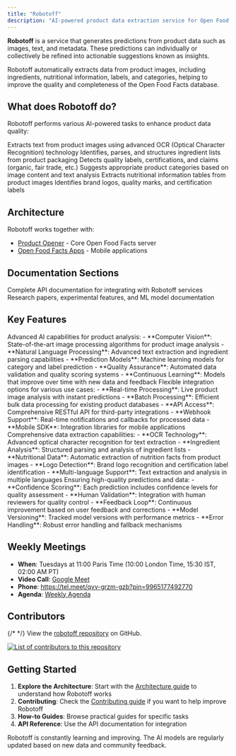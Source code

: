 ```yaml
---
title: "Robotoff"
description: "AI-powered product data extraction service for Open Food Facts. Learn about computer vision, ingredient analysis, and machine learning features."
---
```



**Robotoff** is a service that generates predictions from product data such as images, text, and metadata. These predictions can individually or collectively be refined into actionable suggestions known as insights.

<Callout type="info">
  Robotoff automatically extracts data from product images, including
  ingredients, nutritional information, labels, and categories, helping to
  improve the quality and completeness of the Open Food Facts database.
</Callout>

## What does Robotoff do?

Robotoff performs various AI-powered tasks to enhance product data quality:

<Steps>
  <Step title="Image Analysis">
    Extracts text from product images using advanced OCR (Optical Character
    Recognition) technology
  </Step>
  <Step title="Ingredient Detection">
    Identifies, parses, and structures ingredient lists from product packaging
  </Step>
  <Step title="Label Recognition">
    Detects quality labels, certifications, and claims (organic, fair trade,
    etc.)
  </Step>
  <Step title="Category Prediction">
    Suggests appropriate product categories based on image content and text
    analysis
  </Step>
  <Step title="Nutrition Extraction">
    Extracts nutritional information tables from product images
  </Step>
  <Step title="Logo Detection">
    Identifies brand logos, quality marks, and certification labels
  </Step>
</Steps>

## Architecture

Robotoff works together with:

- [Product Opener](https://github.com/openfoodfacts/openfoodfacts-server) - Core Open Food Facts server
- [Open Food Facts Apps](https://github.com/openfoodfacts/smooth-app) - Mobile applications

## Documentation Sections

<Cards>
  <Card href="/docs/Robotoff/api-index" title="API Reference">
    Complete API documentation for integrating with Robotoff services
  </Card>
  <Card href="/docs/Robotoff/research" title="Research">
    Research papers, experimental features, and ML model documentation
  </Card>
</Cards>

## Key Features

<Accordions type="single">
  <Accordion title="Machine Learning Pipeline" id="ml-pipeline">
    Advanced AI capabilities for product analysis:
    - **Computer Vision**: State-of-the-art image processing algorithms for product image analysis
    - **Natural Language Processing**: Advanced text extraction and ingredient parsing capabilities
    - **Prediction Models**: Machine learning models for category and label prediction
    - **Quality Assurance**: Automated data validation and quality scoring systems
    - **Continuous Learning**: Models that improve over time with new data and feedback
  </Accordion>
  
  <Accordion title="Integration Capabilities" id="integration">
    Flexible integration options for various use cases:
    - **Real-time Processing**: Live product image analysis with instant predictions
    - **Batch Processing**: Efficient bulk data processing for existing product databases
    - **API Access**: Comprehensive RESTful API for third-party integrations
    - **Webhook Support**: Real-time notifications and callbacks for processed data
    - **Mobile SDK**: Integration libraries for mobile applications
  </Accordion>
  
  <Accordion title="Data Extraction Features" id="data-extraction">
    Comprehensive data extraction capabilities:
    - **OCR Technology**: Advanced optical character recognition for text extraction
    - **Ingredient Analysis**: Structured parsing and analysis of ingredient lists
    - **Nutritional Data**: Automatic extraction of nutrition facts from product images
    - **Logo Detection**: Brand logo recognition and certification label identification
    - **Multi-language Support**: Text extraction and analysis in multiple languages
  </Accordion>
  
  <Accordion title="Quality & Accuracy" id="quality-accuracy">
    Ensuring high-quality predictions and data:
    - **Confidence Scoring**: Each prediction includes confidence levels for quality assessment
    - **Human Validation**: Integration with human reviewers for quality control
    - **Feedback Loop**: Continuous improvement based on user feedback and corrections
    - **Model Versioning**: Tracked model versions with performance metrics
    - **Error Handling**: Robust error handling and fallback mechanisms
  </Accordion>
</Accordions>

## Weekly Meetings

- **When**: Tuesdays at 11:00 Paris Time (10:00 London Time, 15:30 IST, 02:00 AM PT)
- **Video Call**: [Google Meet](https://meet.google.com/qvv-grzm-gzb)
- **Phone**: https://tel.meet/qvv-grzm-gzb?pin=9965177492770
- **Agenda**: [Weekly Agenda](https://drive.google.com/open?id=1RUfmWHjtFVaBcvQ17YfXu6FW6oRFWg-2lncljG0giKI)

## Contributors

{/* <GithubInfo owner="openfoodfacts" repo="robotoff" /> */}
View the [robotoff repository](https://github.com/openfoodfacts/robotoff) on GitHub.

<a href="https://github.com/openfoodfacts/robotoff/graphs/contributors">
  <img
    alt="List of contributors to this repository"
    src="https://contrib.rocks/image?repo=openfoodfacts/robotoff"
  />
</a>

## Getting Started

1. **Explore the Architecture**: Start with the [Architecture guide](/docs/Robotoff/introduction/architecture) to understand how Robotoff works
2. **Contributing**: Check the [Contributing guide](/docs/Robotoff/introduction/contributing) if you want to help improve Robotoff
3. **How-to Guides**: Browse practical guides for specific tasks
4. **API Reference**: Use the API documentation for integration

<Callout type="info">
  Robotoff is constantly learning and improving. The AI models are regularly
  updated based on new data and community feedback.
</Callout>
